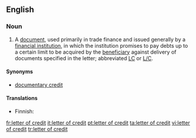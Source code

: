 ==English==

===Noun===
{{wikipedia}}
{{en-noun|sg=[[letter]] [[of]] [[credit]]|pl=letters of credit}}

# A [[document]], used primarily in trade finance and issued generally by a [[financial institution]], in which the institution promises to pay debts up to a certain limit to be acquired by the [[beneficiary]] against delivery of documents specified in the letter; abbreviated [[LC]] or [[L/C]].

====Synonyms====
* [[documentary credit]]

====Translations====
{{top}}
* Finnish: {{t-|fi|remburssi}}
{{mid}}
{{bottom}}

[[fr:letter of credit]]
[[it:letter of credit]]
[[pt:letter of credit]]
[[ta:letter of credit]]
[[vi:letter of credit]]
[[tr:letter of credit]]